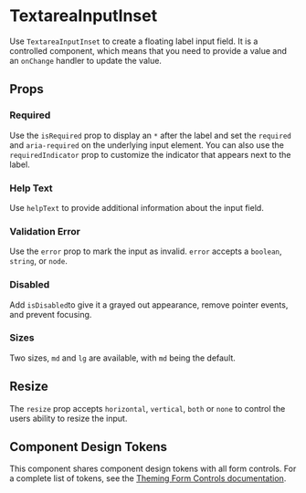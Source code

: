 
<Meta of={Stories} />

# TextareaInputInset

Use `TextareaInputInset` to create a floating label input field. It is a controlled component, which means that you need to provide a value and an `onChange` handler to update the value.

<Canvas withSource="open" of={Stories.Default} />

## Props

<ArgsTable of={TextareaInputInset} />

### Required

Use the `isRequired` prop to display an `*` after the label and set the `required` and `aria-required` on the underlying input element. You can also use the `requiredIndicator` prop to customize the indicator that appears next to the label.

<Canvas of={Stories.Required} />

### Help Text

Use `helpText` to provide additional information about the input field.

<Canvas of={Stories.HelpText} />

### Validation Error

Use the `error` prop to mark the input as invalid. `error` accepts a `boolean`, `string`, or `node`.

<Canvas of={Stories.ValidationError} />

### Disabled

Add `isDisabled`to give it a grayed out appearance, remove pointer events, and prevent focusing.

<Canvas of={Stories.Disabled} />

### Sizes

Two sizes, `md` and `lg` are available, with `md` being the default.

<Canvas of={Stories.Sizes} />

## Resize

The `resize` prop accepts `horizontal`, `vertical`, `both` or `none` to control the users ability to resize the input.

<Canvas of={Stories.Resize} />

## Component Design Tokens

This component shares component design tokens with all form controls. For a complete list of tokens, see the [Theming Form Controls documentation](/docs/theming-form-controls--custom-theme-form).
